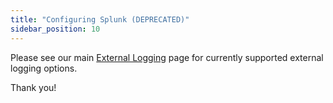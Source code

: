 ```yaml
---
title: "Configuring Splunk (DEPRECATED)"
sidebar_position: 10
---
```


Please see our main [External Logging](external-logging-config.mdx) page for currently supported external logging options.

Thank you!
